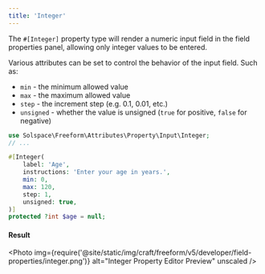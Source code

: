 ```yaml
---
title: 'Integer'
---
```



The `#[Integer]` property type will render a numeric input field in the field properties panel,
allowing only integer values to be entered.

Various attributes can be set to control the behavior of the input field.
Such as:

- `min` - the minimum allowed value
- `max` - the maximum allowed value
- `step` - the increment step (e.g. 0.1, 0.01, etc.)
- `unsigned` - whether the value is unsigned (`true` for positive, `false` for negative)

```php showLineNumbers
use Solspace\Freeform\Attributes\Property\Input\Integer;
// ...

#[Integer(
    label: 'Age',
    instructions: 'Enter your age in years.',
    min: 0,
    max: 120,
    step: 1,
    unsigned: true,
)]
protected ?int $age = null;
```

#### Result

<Photo
  img={require('@site/static/img/craft/freeform/v5/developer/field-properties/integer.png')}
  alt="Integer Property Editor Preview"
  unscaled
/>
